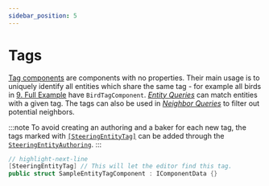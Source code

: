 ```yaml
---
sidebar_position: 5
---
```



# Tags

[Tag components](https://docs.unity3d.com/Packages/com.unity.entities@1.3/manual/components-tag.html) are components with no properties. Their main usage is to uniquely identify all entities which share the same tag - for example all birds in [9. Full Example](/docs/samples/full-example-scene) have `BirdTagComponent`. [*Entity Queries*](/docs/documentation-core/queries/entity-queries) can match entities with a given tag. The tags can also be used in [*Neighbor Queries*](/docs/documentation-core/queries/neighbor_queries/overview) to filter out potential neighbors.

:::note
To avoid creating an authoring and a baker for each new tag, the tags marked with [`[SteeringEntityTag]`](/docs/documentation-core/attributes#steeringentitytagattribute) can be added through the [`SteeringEntityAuthoring`](/docs/documentation-core/base-system/steering-entity). 
:::

```csharp title="SampleEntityTag.cs"
// highlight-next-line
[SteeringEntityTag] // This will let the editor find this tag. 
public struct SampleEntityTagComponent : IComponentData {}
```